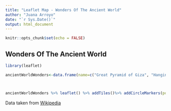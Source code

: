 ```yaml
---
title: "Leaflet Map - Wonders Of The Ancient World"
author: "Juana Arroyo"
date: "`r Sys.Date()`"
output: html_document
---
```


```r
knitr::opts_chunk$set(echo = FALSE)
```

## Wonders Of The Ancient World

```r
library(leaflet)

ancientWorldWonders<-data.frame(name=c("Great Pyramid of Giza", "Hanging Gardens of Babylon", "Statue of Zeus at Olympia", "Temple of Artemis at Ephesus", "Mausoleum at Halicarnassus", "Colossus of Rhodes", "Lighthouse of Alexandria"), lat=c(29.979175,32.5355, 37.637861, 37.949722, 37.0379, 36.451111, 31.213889),lng=c(31.134358, 44.4275, 21.63, 27.363889, 27.4241, 28.227778, 29.885556),pic=c("https://upload.wikimedia.org/wikipedia/commons/e/e3/Kheops-Pyramid.jpg", "https://upload.wikimedia.org/wikipedia/commons/a/ae/Hanging_Gardens_of_Babylon.jpg", "https://upload.wikimedia.org/wikipedia/commons/6/66/Le_Jupiter_Olympien_ou_l%27art_de_la_sculpture_antique.jpg", "https://upload.wikimedia.org/wikipedia/commons/1/1d/Miniaturk_009.jpg", "https://upload.wikimedia.org/wikipedia/commons/5/5e/Mausoleum_at_Halicarnassus_at_the_Bodrum_Museum_of_Underwater_Archaeology.jpg", "https://upload.wikimedia.org/wikipedia/commons/5/5f/Colosse_de_Rhodes_%28Barclay%29.jpg", "https://upload.wikimedia.org/wikipedia/commons/2/22/Lighthouse_-_Thiersch.png"))



ancientWorldWonders %>% leaflet() %>% addTiles()%>% addCircleMarkers(popup = ~paste0(name,'<br>',"<img src='",pic,"' width='50px' height='50px'>" ))
```

Data taken from [Wikipedia](https://en.wikipedia.org/wiki/Seven_Wonders_of_the_Ancient_World)